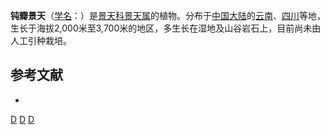 {{Speciesbox 
| genus = Sedum
| species = obtusipetalum
| authority = Franch.
}}

'''钝瓣景天'''（[[学名|学名]]：{{lang|la|''Sedum obtusipetalum''}}）是[[景天科|景天科]][[景天属|景天属]]的植物。分布于[[中国大陆|中国大陆]]的[[云南|云南]]、[[四川|四川]]等地，生长于海拔2,000米至3,700米的地区，多生长在湿地及山谷岩石上，目前尚未由人工引种栽培。

== 参考文献 ==
{{refbegin}}
* {{cite web| url =http://www.bioinfo.cn/db05/KmzwSpecies.php?action=view&id=6354| title =钝瓣景天| work =中国高等植物数据库全库| publisher =中国科学院微生物研究所| author =昆明植物研究所| accessdate =2009-02-25| deadurl =yes| archiveurl =https://web.archive.org/web/20160305030107/http://www.bioinfo.cn/db05/KmzwSpecies.php?action=view&id=6354| archivedate =2016-03-05}}
{{refend}}
{{Taxonbar|from=Q15232253}}

{{DEFAULTSORT:Sedum obtusipetalum}}
[[Category:景天属|D]]
[[Category:云南植物|D]]
[[Category:四川植物|D]]